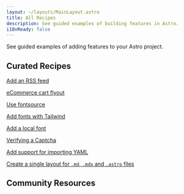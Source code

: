 ```yaml
---
layout: ~/layouts/MainLayout.astro
title: All Recipes
description: See guided examples of building features in Astro.
i18nReady: false
---
```



See guided examples of adding features to your Astro project.


## Curated Recipes

[Add an RSS feed](/en/guides/rss/)

[eCommerce cart flyout](/en/core-concepts/sharing-state/)

[Use fontsource](/en/guides/fonts/#using-fontsource)

[Add fonts with Tailwind](/en/guides/fonts/#add-fonts-with-tailwind)

[Add a local font](/en/guides/fonts/#example)

[Verifying a Captcha](/en/core-concepts/endpoints/#example-verifying-a-captcha)

[Add support for importing YAML](/en/guides/imports/#example-yaml-support)

[Create a single layout for `.md`, `.mdx` and `.astro` files](/en/core-concepts/layouts/#using-one-layout-for-md-mdx-and-astro)

## Community Resources